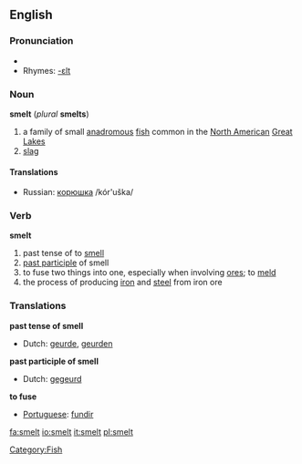 ==English==
=== Pronunciation ===
*{{IPA|/'smεlt/}}
*Rhymes: [[Rhymes:English:-ɛlt|-ɛlt]]

=== Noun ===
'''smelt''' (''plural'' '''smelts''')
#a family of small [[anadromous]] [[fish]] common in the [[North America]]n [[Great Lakes]]
#[[slag]]
====Translations====
*Russian: [[корюшка]] /kór'uška/ {{f}}

=== Verb ===
'''smelt'''
#past tense of to [[smell]]
#[[past participle]] of smell
#to fuse two things into one, especially when involving [[ore]]s; to [[meld]]
#the process of producing [[iron]] and [[steel]] from iron ore

=== Translations ===
'''past tense of smell'''
{{top}}
*Dutch: [[geurde]], [[geurden]]
{{mid}}
{{bottom}}

'''past participle of smell'''
{{top}}
*Dutch: [[gegeurd]]
{{mid}}
{{bottom}}

'''to fuse'''
{{top}}
*[[Portuguese]]: [[fundir]]
{{mid}}
{{bottom}}

[[Category:Fish]]

[[fa:smelt]]
[[io:smelt]]
[[it:smelt]]
[[pl:smelt]]